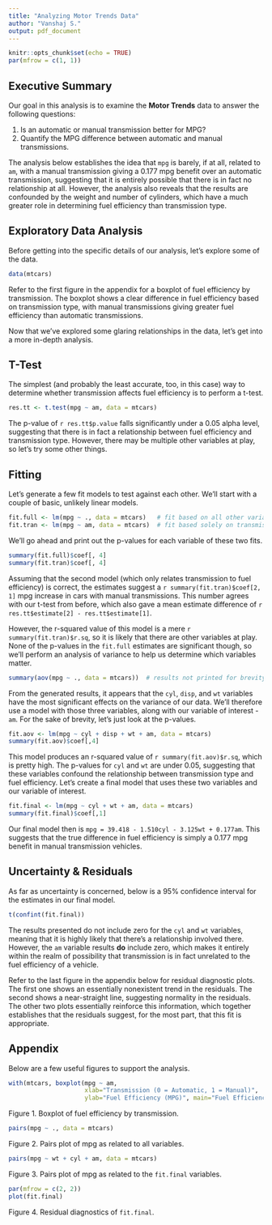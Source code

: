 ```yaml
---
title: "Analyzing Motor Trends Data"
author: "Vanshaj S."
output: pdf_document
---
```


```r
knitr::opts_chunk$set(echo = TRUE)
par(mfrow = c(1, 1))
```

## Executive Summary
Our goal in this analysis is to examine the **Motor Trends** data to answer the following questions:

1. Is an automatic or manual transmission better for MPG?
2. Quantify the MPG difference between automatic and manual transmissions.

The analysis below establishes the idea that `mpg` is barely, if at all, related to `am`, with a manual transmission giving a 0.177 mpg benefit over an automatic transmission, suggesting that it is entirely possible that there is in fact no relationship at all. However, the analysis also reveals that the results are confounded by the weight and number of cylinders, which have a much greater role in determining fuel efficiency than transmission type.

## Exploratory Data Analysis
Before getting into the specific details of our analysis, let's explore some of the data.

```r
data(mtcars)
```

Refer to the first figure in the appendix for a boxplot of fuel efficiency by transmission. The boxplot shows a clear difference in fuel efficiency based on transmission type, with manual transmissions giving greater fuel efficiency than automatic transmissions.

Now that we've explored some glaring relationships in the data, let's get into a more in-depth analysis.

## T-Test
The simplest (and probably the least accurate, too, in this case) way to determine whether transmission affects fuel efficiency is to perform a t-test.

```r
res.tt <- t.test(mpg ~ am, data = mtcars)
```

The p-value of `r res.tt$p.value` falls significantly under a 0.05 alpha level, suggesting that there is in fact a relationship between fuel efficiency and transmission type. However, there may be multiple other variables at play, so let's try some other things.

## Fitting
Let's generate a few fit models to test against each other. We'll start with a couple of basic, unlikely linear models.

```r
fit.full <- lm(mpg ~ ., data = mtcars)   # fit based on all other variables
fit.tran <- lm(mpg ~ am, data = mtcars)  # fit based solely on transmission
```

We'll go ahead and print out the p-values for each variable of these two fits.

```r
summary(fit.full)$coef[, 4]
summary(fit.tran)$coef[, 4]
```

Assuming that the second model (which only relates transmission to fuel efficiency) is correct, the estimates suggest a `r summary(fit.tran)$coef[2, 1]` mpg increase in cars with manual transmissions. This number agrees with our t-test from before, which also gave a mean estimate difference of `r res.tt$estimate[2] - res.tt$estimate[1]`.

However, the r-squared value of this model is a mere `r summary(fit.tran)$r.sq`, so it is likely that there are other variables at play. None of the p-values in the `fit.full` estimates are significant though, so we'll perform an analysis of variance to help us determine which variables matter.

```r
summary(aov(mpg ~ ., data = mtcars))  # results not printed for brevity
```

From the generated results, it appears that the `cyl`, `disp`, and `wt` variables have the most significant effects on the variance of our data. We'll therefore use a model with those three variables, along with our variable of interest - `am`. For the sake of brevity, let's just look at the p-values.

```r
fit.aov <- lm(mpg ~ cyl + disp + wt + am, data = mtcars)
summary(fit.aov)$coef[,4]
```

This model produces an r-squared value of `r summary(fit.aov)$r.sq`, which is pretty high. The p-values for `cyl` and `wt` are under 0.05, suggesting that these variables confound the relationship between transmission type and fuel efficiency. Let's create a final model that uses these two variables and our variable of interest.

```r
fit.final <- lm(mpg ~ cyl + wt + am, data = mtcars)
summary(fit.final)$coef[,1]
```

Our final model then is `mpg = 39.418 - 1.510cyl - 3.125wt + 0.177am`. This suggests that the true difference in fuel efficiency is simply a 0.177 mpg benefit in manual transmission vehicles.

## Uncertainty & Residuals
As far as uncertainty is concerned, below is a 95% confidence interval for the estimates in our final model.

```r
t(confint(fit.final))
```

The results presented do not include zero for the `cyl` and `wt` variables, meaning that it is highly likely that there's a relationship involved there. However, the `am` variable results **do** include zero, which makes it entirely within the realm of possibility that transmission is in fact unrelated to the fuel efficiency of a vehicle.

Refer to the last figure in the appendix below for residual diagnostic plots. The first one shows an essentially nonexistent trend in the residuals. The second shows a near-straight line, suggesting normality in the residuals. The other two plots essentially reinforce this information, which together establishes that the residuals suggest, for the most part, that this fit is appropriate.

## Appendix
Below are a few useful figures to support the analysis.

```r
with(mtcars, boxplot(mpg ~ am, 
                     xlab="Transmission (0 = Automatic, 1 = Manual)",
                     ylab="Fuel Efficiency (MPG)", main="Fuel Efficiency by Transmission"))
```

Figure 1. Boxplot of fuel efficiency by transmission.


```r
pairs(mpg ~ ., data = mtcars)
```

Figure 2. Pairs plot of mpg as related to all variables.


```r
pairs(mpg ~ wt + cyl + am, data = mtcars)
```

Figure 3. Pairs plot of mpg as related to the `fit.final` variables.


```r
par(mfrow = c(2, 2))
plot(fit.final)
```

Figure 4. Residual diagnostics of `fit.final`.
